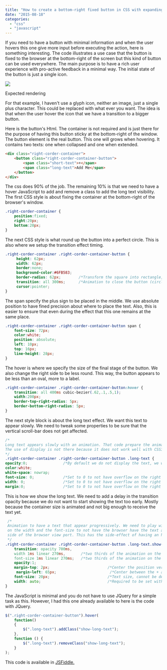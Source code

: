 ```yaml
---
title: "How to create a bottom-right fixed button in CSS with expanding hover animation"
date: "2015-08-18"
categories: 
  - "css"
  - "javascript"
---
```


If you need to have a button with minimal information and when the user hovers this one give more input before executing the action, here is something interesting. The code illustrates a use case that the button is fixed to the browser at the bottom-right of the screen but this kind of button can be used everywhere. The main purpose is to have a rich user experience with pro-active feedback in a minimal way. The initial state of the button is just a single icon.

![](/images/blog/PlusImage.png)

Expected rendering

For that example, I haven't use a glyph icon, neither an image, just a single plus character. This could be replaced with what ever you want. The idea is that when the user hover the icon that we have a transition to a bigger button.

Here is the button's Html. The container is not required and is just there for the purpose of having this button sticky at the bottom-right of the window. The button element is the real button. This one will grows when hovering. It contains two texts: one when collapsed and one when extended.

```html
<div class="right-corder-container">     
	<button class="right-corder-container-button">         
		<span class="short-text">+</span>         
		<span class="long-text">Add Me</span>     
	</button> 
</div>
```

The css does 90% of the job. The remaining 10% is that we need to have a hover JavaScript to add and remove a class to add the long text visibility. The first CSS style is about fixing the container at the bottom-right of the browser's window.

```css
.right-corder-container {     
    position:fixed;     
    right:20px;     
    bottom:20px; 
}
```

The next CSS style is what round up the button into a perfect circle. This is also where we setup the transition effect timing.

```css
.right-corder-container .right-corder-container-button {     
     height: 62px;     
     width: 62px;     
     border:none;    
     background-color:#6FB583;     
     border-radius: 62px;        /*Transform the square into rectangle, sync that value with the width/height*/     
     transition: all 300ms;      /*Animation to close the button (circle)*/     box-shadow:2px 2px 5px rgb(25, 73, 15);     
     cursor:pointer; 
}
```

The span specify the plus sign to be placed in the middle. We use absolute position to have fined precision about where to place the text. Also, this is easier to ensure that even during the effect that this one remains at the same place.

```css
.right-corder-container .right-corder-container-button span {     
    font-size: 72px;     
    color:white;     
    position: absolute;    
    left: 10px;     
    top: 16px;     
    line-height: 28px; 
}
```

The hover is where we specify the size of the final stage of the button. We also change the right side to be less round. This way, the button appears to be less than an oval, more to a label.

```css
.right-corder-container .right-corder-container-button:hover {     
    transition: all 400ms cubic-bezier(.62,.1,.5,1);     
    width:200px;     
    border-top-right-radius: 5px;     
    border-bottom-right-radius: 5px; 
}
```

The next style block is about the long text effect. We want this text to appear slowly. We need to tweak some properties to be sure that the vertical scroll-bar does not get affected.

```css
/*
Long text appears slowly with an animation. That code prepare the animation by hidding the text.
The use of display is not there because it does not work well with CSS3 animation. 
*/ 
.right-corder-container .right-corder-container-button .long-text {     transition: opacity 1000ms; /*Only the text fadein/fadeout is animated*/     
opacity:0;                /*By default we do not display the text, we want the text to fade in*/     
color:white;     
white-space: nowrap;     
font-size: 0;             /*Set to 0 to not have overflow on the right of the browser*/     
width: 0;                 /*Set to 0 to not have overflow on the right of the browser*/     
margin:0;                 /*Set to 0 to not have overflow on the right of the browser*/ }
```
  
This is how we show the long text. We need to add a delay in the transition opacity because we do not want to start showing the text too early. Mostly because the container size is animated and not big enough to receive the text yet.

```css
 /*
 Animation to have a text that appear progressively. We need to play with a delay     
 on the width and the font-size to not have the browser have the text appears on the right     
 side of the browser view port. This has the side-effect of having an horizontal bar. 
 */ 
.right-corder-container .right-corder-container-button .long-text.show-long-text{   
    transition: opacity 700ms,               
    width 1ms linear 270ms,       /*two thirds of the animation on the container width*/               
    font-size 1ms linear 270ms;   /*two thirds of the animation on the container width*/   
    opacity:1;   
    margin-top: 2px;                          /*Center the position vertically*/   
     margin-left: 65px;                        /*Center between the + and the right end side*/   
    font-size: 20px;                          /*Text size, cannot be defined initially without moving the scrollbar*/   
    width: auto;                              /*Required to be set with a delay (see animation) to not have scrollbar. Delay is to wait container to size up*/ 
}
```
  
The JavaScript is minimal and you do not have to use JQuery for a simple task as this. However, I had this one already available to here is the code with JQuery.

```javascript
$(".right-corder-container-button").hover(
    function() 
    {     
        $(".long-text").addClass("show-long-text"); 
    }, 
    function () {     
        $(".long-text").removeClass("show-long-text"); 
    }
);
```

This code is available in [JSFiddle.](http://jsfiddle.net/mrdesjardins/tbtn7wow/)

